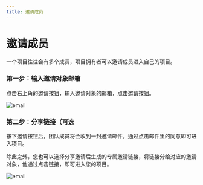 ```yaml
---
title: 邀请成员
---
```


# 邀请成员

一个项目往往会有多个成员，项目拥有者可以邀请成员进入自己的项目。

### 第一步：输入邀请对象邮箱

点击右上角的邀请按钮，输入邀请对象的邮箱，点击邀请按钮。

![email](/manage/invite/email.png)

### 第二步：分享链接（可选

按下邀请按钮后，团队成员将会收到一封邀请邮件，通过点击邮件里的同意即可进入项目。

除此之外，您也可以选择分享邀请后生成的专属邀请链接，将链接分给对应的邀请对象，他通过点击链接，即可进入您的项目。

![email](/manage/invite/success.png)


